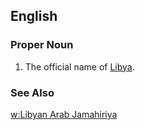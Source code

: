 ==English==
===Proper Noun===
{{en-proper noun}}
#The official name of [[Libya]].
===See Also===
[[w:Libyan Arab Jamahiriya]]